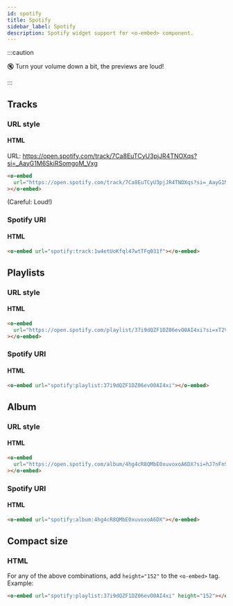 ```yaml
---
id: spotify
title: Spotify
sidebar_label: Spotify
description: Spotify widget support for <o-embed> component.
---
```


:::caution

🔇 Turn your volume down a bit, the previews are loud!

:::

## Tracks

### URL style

#### HTML

URL: https://open.spotify.com/track/7Ca8EuTCyU3pjJR4TNOXqs?si=_AayG1M6SkiRSomgoM_Vxg

```html
<o-embed
  url="https://open.spotify.com/track/7Ca8EuTCyU3pjJR4TNOXqs?si=_AayG1M6SkiRSomgoM_Vxg"
></o-embed>
```

(Careful: Loud!)

<o-embed
url="https://open.spotify.com/track/7Ca8EuTCyU3pjJR4TNOXqs?si=_AayG1M6SkiRSomgoM_Vxg"></o-embed>

### Spotify URI

#### HTML

```html
<o-embed url="spotify:track:1w4etUoKfql47wtTFq031f"></o-embed>
```

<o-embed url="spotify:track:1w4etUoKfql47wtTFq031f"></o-embed>

## Playlists

### URL style

#### HTML

```html
<o-embed
  url="https://open.spotify.com/playlist/37i9dQZF1DZ06evO0AI4xi?si=xT2VzBnETMOrHPtlteDqMg"
></o-embed>
```

<o-embed
url="https://open.spotify.com/playlist/37i9dQZF1DZ06evO0AI4xi?si=xT2VzBnETMOrHPtlteDqMg"></o-embed>

### Spotify URI

#### HTML

```html
<o-embed url="spotify:playlist:37i9dQZF1DZ06evO0AI4xi"></o-embed>
```

<o-embed url="spotify:playlist:37i9dQZF1DZ06evO0AI4xi"></o-embed>

## Album

### URL style

#### HTML

```html
<o-embed
  url="https://open.spotify.com/album/4hg4cR8QMbE0xuvoxoA6DX?si=hJ7nFnSTQgyWI_uIpeIqdw"
></o-embed>
```

<o-embed url="https://open.spotify.com/album/4hg4cR8QMbE0xuvoxoA6DX?si=hJ7nFnSTQgyWI_uIpeIqdw"></o-embed>

### Spotify URI

#### HTML

```html
<o-embed url="spotify:album:4hg4cR8QMbE0xuvoxoA6DX"></o-embed>
```

<o-embed url="spotify:album:4hg4cR8QMbE0xuvoxoA6DX"></o-embed>

## Compact size

### HTML

For any of the above combinations, add `height="152"` to the `<o-embed>` tag. Example:

```html
<o-embed url="spotify:playlist:37i9dQZF1DZ06evO0AI4xi" height="152"></o-embed>
```

<o-embed url="spotify:playlist:37i9dQZF1DZ06evO0AI4xi" height="152"></o-embed>

